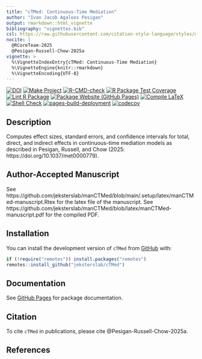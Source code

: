 ```yaml
---
title: "cTMed: Continuous-Time Mediation"
author: "Ivan Jacob Agaloos Pesigan"
output: rmarkdown::html_vignette
bibliography: "vignettes.bib"
csl: https://raw.githubusercontent.com/citation-style-language/styles/master/apa.csl
nocite: |
  @RCoreTeam-2025
  @Pesigan-Russell-Chow-2025a
vignette: >
  %\VignetteIndexEntry{cTMed: Continuous-Time Mediation}
  %\VignetteEngine{knitr::rmarkdown}
  %\VignetteEncoding{UTF-8}
---
```


<!-- badges: start -->
[![DOI](https://zenodo.org/badge/DOI/10.1037/met0000779.svg)](https://doi.org/10.1037/met0000779)
[![Make Project](https://github.com/jeksterslab/cTMed/actions/workflows/make.yml/badge.svg)](https://github.com/jeksterslab/cTMed/actions/workflows/make.yml)
[![R-CMD-check](https://github.com/jeksterslab/cTMed/actions/workflows/check-full.yml/badge.svg)](https://github.com/jeksterslab/cTMed/actions/workflows/check-full.yml)
[![R Package Test Coverage](https://github.com/jeksterslab/cTMed/actions/workflows/test-coverage.yml/badge.svg)](https://github.com/jeksterslab/cTMed/actions/workflows/test-coverage.yml)
[![Lint R Package](https://github.com/jeksterslab/cTMed/actions/workflows/lint.yml/badge.svg)](https://github.com/jeksterslab/cTMed/actions/workflows/lint.yml)
[![Package Website (GitHub Pages)](https://github.com/jeksterslab/cTMed/actions/workflows/pkgdown-gh-pages.yml/badge.svg)](https://github.com/jeksterslab/cTMed/actions/workflows/pkgdown-gh-pages.yml)
[![Compile LaTeX](https://github.com/jeksterslab/cTMed/actions/workflows/latex.yml/badge.svg)](https://github.com/jeksterslab/cTMed/actions/workflows/latex.yml)
[![Shell Check](https://github.com/jeksterslab/cTMed/actions/workflows/shellcheck.yml/badge.svg)](https://github.com/jeksterslab/cTMed/actions/workflows/shellcheck.yml)
[![pages-build-deployment](https://github.com/jeksterslab/cTMed/actions/workflows/pages/pages-build-deployment/badge.svg)](https://github.com/jeksterslab/cTMed/actions/workflows/pages/pages-build-deployment)
[![codecov](https://codecov.io/gh/jeksterslab/cTMed/branch/main/graph/badge.svg?token=KVLUET3DJ6)](https://codecov.io/gh/jeksterslab/cTMed)
<!-- badges: end -->

## Description

Computes effect sizes, standard errors, and confidence intervals for total, direct, and indirect effects in continuous-time mediation models as described in Pesigan, Russell, and Chow (2025: https://doi.org/10.1037/met0000779).
    
## Author-Accepted Manuscript

See https://github.com/jeksterslab/manCTMed/blob/main/.setup/latex/manCTMed-manuscript.Rtex for the latex file of the manuscript. See https://github.com/jeksterslab/manCTMed/blob/latex/manCTMed-manuscript.pdf for the compiled PDF.

## Installation

You can install the development version of `cTMed` from
[GitHub](https://github.com/jeksterslab/cTMed) with:

```r
if (!require("remotes")) install.packages("remotes")
remotes::install_github("jeksterslab/cTMed")
```

## Documentation

See
[GitHub Pages](https://jeksterslab.github.io/cTMed/index.html)
for package documentation.

## Citation

To cite `cTMed` in publications, please cite @Pesigan-Russell-Chow-2025a.

## References
